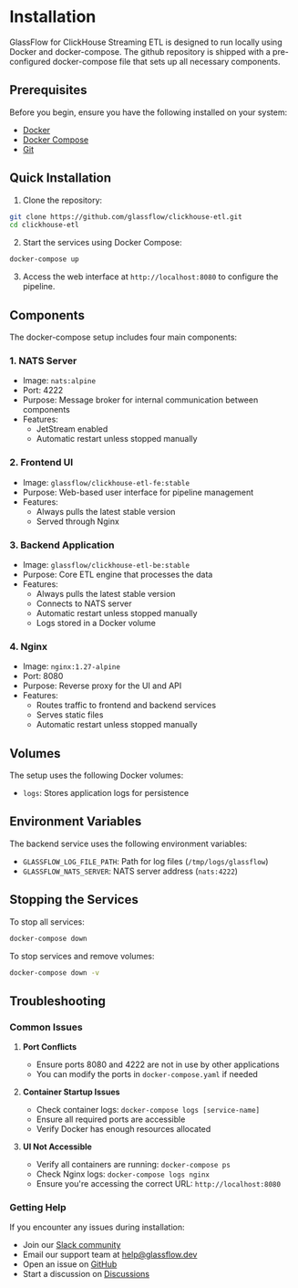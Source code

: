 # Installation

GlassFlow for ClickHouse Streaming ETL is designed to run locally using Docker and docker-compose. 
The github repository is shipped with a pre-configured docker-compose file that sets up all necessary components.

## Prerequisites

Before you begin, ensure you have the following installed on your system:

- [Docker](https://docs.docker.com/get-docker/)
- [Docker Compose](https://docs.docker.com/compose/install/)
- [Git](https://git-scm.com/downloads)

## Quick Installation

1. Clone the repository:
```bash
git clone https://github.com/glassflow/clickhouse-etl.git
cd clickhouse-etl
```

2. Start the services using Docker Compose:
```bash
docker-compose up
```

3. Access the web interface at `http://localhost:8080` to configure the pipeline. 

## Components

The docker-compose setup includes four main components:

### 1. NATS Server
- Image: `nats:alpine`
- Port: 4222
- Purpose: Message broker for internal communication between components
- Features: 
  - JetStream enabled
  - Automatic restart unless stopped manually

### 2. Frontend UI
- Image: `glassflow/clickhouse-etl-fe:stable`
- Purpose: Web-based user interface for pipeline management
- Features:
  - Always pulls the latest stable version
  - Served through Nginx

### 3. Backend Application
- Image: `glassflow/clickhouse-etl-be:stable`
- Purpose: Core ETL engine that processes the data
- Features:
  - Always pulls the latest stable version
  - Connects to NATS server
  - Automatic restart unless stopped manually
  - Logs stored in a Docker volume

### 4. Nginx
- Image: `nginx:1.27-alpine`
- Port: 8080
- Purpose: Reverse proxy for the UI and API
- Features:
  - Routes traffic to frontend and backend services
  - Serves static files
  - Automatic restart unless stopped manually

## Volumes

The setup uses the following Docker volumes:

- `logs`: Stores application logs for persistence

## Environment Variables

The backend service uses the following environment variables:

- `GLASSFLOW_LOG_FILE_PATH`: Path for log files (`/tmp/logs/glassflow`)
- `GLASSFLOW_NATS_SERVER`: NATS server address (`nats:4222`)

## Stopping the Services

To stop all services:

```bash
docker-compose down
```

To stop services and remove volumes:

```bash
docker-compose down -v
```

## Troubleshooting

### Common Issues

1. **Port Conflicts**
   - Ensure ports 8080 and 4222 are not in use by other applications
   - You can modify the ports in `docker-compose.yaml` if needed

2. **Container Startup Issues**
   - Check container logs: `docker-compose logs [service-name]`
   - Ensure all required ports are accessible
   - Verify Docker has enough resources allocated

3. **UI Not Accessible**
   - Verify all containers are running: `docker-compose ps`
   - Check Nginx logs: `docker-compose logs nginx`
   - Ensure you're accessing the correct URL: `http://localhost:8080`

### Getting Help

If you encounter any issues during installation:

- Join our [Slack community](https://join.slack.com/t/glassflowhub/shared_invite/zt-349m7lenp-IFeKSGfQwpJfIiQ7oyFFKg)
- Email our support team at [help@glassflow.dev](mailto:help@glassflow.dev)
- Open an issue on [GitHub](https://github.com/glassflow/clickhouse-etl/issues) 
- Start a discussion on [Discussions](https://github.com/glassflow/clickhouse-etl/discussions)